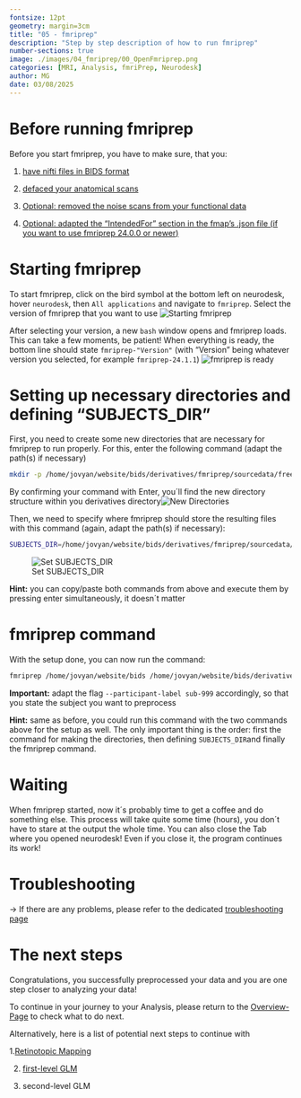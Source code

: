 ```yaml
---
fontsize: 12pt
geometry: margin=3cm
title: "05 - fmriprep"
description: "Step by step description of how to run fmriprep"
number-sections: true
image: ./images/04_fmriprep/00_OpenFmriprep.png
categories: [MRI, Analysis, fmriPrep, Neurodesk]
author: MG
date: 03/08/2025
---
```


# Before running fmriprep {#sec-NecessitiesFmriprep}

Before you start fmriprep, you have to make sure, that you:

1.  [have nifti files in BIDS format](DICOMtoBIDS.qmd)

2.  [defaced your anatomical scans](defacing.qmd)

3.  [Optional: removed the noise scans from your functional data](RemoveDenoisingScan.qmd)

4.  [Optional: adapted the "IntendedFor" section in the fmap's .json file (if you want to use fmriprep 24.0.0 or newer)](DICOMtoBIDS.qmd#sec-IntendedFor)

# Starting fmriprep {#sec-fmriprepStart}

To start fmriprep, click on the bird symbol at the bottom left on neurodesk, hover `neurodesk`, then `All applications` and navigate to `fmriprep`. Select the version of fmriprep that you want to use ![Starting fmriprep](./images/04_fmriprep/00_OpenFmriprep.png)

After selecting your version, a new `bash` window opens and fmriprep loads. This can take a few moments, be patient! When everything is ready, the bottom line should state `fmriprep-"Version"` (with "Version" being whatever version you selected, for example `fmriprep-24.1.1`) ![fmriprep is ready](./images/04_fmriprep/01_fmriprepReady.png)

# Setting up necessary directories and defining "SUBJECTS_DIR" {#sec-fmriprepSetup}

First, you need to create some new directories that are necessary for fmriprep to run properly. For this, enter the following command (adapt the path(s) if necessary)

``` bash
mkdir -p /home/jovyan/website/bids/derivatives/fmriprep/sourcedata/freesurfer/
```

By confirming your command with Enter, you´ll find the new directory structure within you derivatives directory![New Directories](./images/04_fmriprep/02_newDirectories.png)

Then, we need to specify where fmriprep should store the resulting files with this command (again, adapt the path(s) if necessary):

``` .bash
SUBJECTS_DIR=/home/jovyan/website/bids/derivatives/fmriprep/sourcedata/freesurfer/
```

![Set SUBJECTS_DIR](./images/04_fmriprep/03_setSUBJECTS_DIR.png)

**Hint:** you can copy/paste both commands from above and execute them by pressing enter simultaneously, it doesn´t matter

# fmriprep command {#sec-fmriprepCommand}

With the setup done, you can now run the command:

``` .bash
fmriprep /home/jovyan/website/bids /home/jovyan/website/bids/derivatives/fmriprep participant --bold2t1w-init header --force-bbr -w /home/jovyan/website/fmriprep_tmp --output-spaces T1w fsaverage fsnative --participant-label sub-999 --nprocs 8 --mem 10000 --skip_bids_validation --stop-on-first-crash -v --fs-license-file /home/jovyan/website/freesurferlicense/license.txt
```

**Important:** adapt the flag `--participant-label sub-999` accordingly, so that you state the subject you want to preprocess

**Hint:** same as before, you could run this command with the two commands above for the setup as well. The only important thing is the order: first the command for making the directories, then defining `SUBJECTS_DIR`and finally the fmriprep command.

# Waiting

When fmriprep started, now it´s probably time to get a coffee and do something else. This process will take quite some time (hours), you don´t have to stare at the output the whole time. You can also close the Tab where you opened neurodesk! Even if you close it, the program continues its work!

# Troubleshooting

$\to$ If there are any problems, please refer to the dedicated [troubleshooting page](troubleshooting.qmd#sec-TroublesFmriprep)


# The next steps

Congratulations, you successfully preprocessed your data and you are one step closer to analyzing your data!

To continue in your journey to your Analysis, please return to the [Overview-Page](Overview_fromDICOMtoGLM.qmd) to check what to do next.

Alternatively, here is a list of potential next steps to continue with

1.[Retinotopic Mapping](../mri/retinotopic_mapping.qmd)

2.  [first-level GLM](first_level_glm_nilearn.qmd)

3.  second-level GLM

